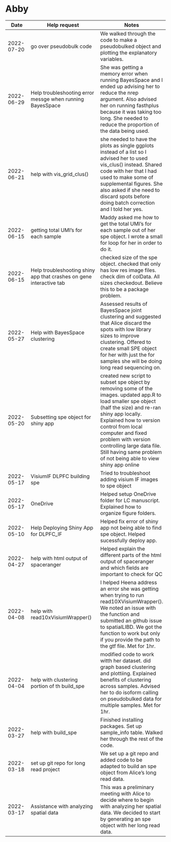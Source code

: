 # Abby

| Date | Help request | Notes |
| ---- | ------------ | ----- |
| 2022-07-20 | go over pseudobulk code | We walked through the code to make a pseudobulked object and plotting the explanatory variables. |
| 2022-06-29 | Help troubleshooting error messge when running BayesSpace | She was getting a memory error when running BayesSpace and I ended up advising her to reduce the nrep argument. Also advised her on running fasthplus because it was taking too long. She needed to reduce the proportion of the data being used. |
| 2022-06-21 | help with vis_grid_clus() | she needed to have the plots as single ggplots instead of a list so I advised her to used vis_clus() instead. Shared code with her that I had used to make some of supplemental figures. She also asked if she need to discard spots before doing batch correction and I told her yes. |
| 2022-06-15 | getting total UMI's for each sample | Maddy asked me how to get the total UMI's for each sample out of her spe object. I wrote a small for loop for her in order to do it. |
| 2022-06-15 | Help troubleshooting shiny app that crashes on gene interactive tab | checked size of the spe object. checked that only has low res image files. check dim of colData. All sizes checkedout. Believe this to be a package problem. |
| 2022-05-27 | Help with BayesSpace clustering | Assessed results of BayesSpace joint clustering and suggested that Alice discard the spots with low library sizes to improve clustering. Offered to create small SPE object for her with just the for samples she will be doing long read sequencing on. |
| 2022-05-20 | Subsetting spe object for shiny app | created new script to subset spe object by removing some of the images.  updated app.R to load smaller spe object (half the size) and re-ran shiny app locally. Explained how to version control from local computer and fixed problem with version controlling large data file.  Still having same problem of not being able to view shiny app online |
| 2022-05-17 | VisiumIF DLPFC building spe | Tried to troubleshoot adding visium IF images to spe object |
| 2022-05-17 | OneDrive | Helped setup OneDrive folder for LC manuscript. Explained how to organize figure folders. |
| 2022-05-10 | Help Deploying Shiny App for DLPFC_IF | Helped fix error of shiny app not being able to find spe object. Helped sucessfully deploy app. |
| 2022-04-27 | help with html output of spaceranger | Helped explain the different parts of the html output of spaceranger and which fields are important to check for QC |
| 2022-04-08 | help with read10xVisiumWrapper() | I helped Heena address an error she was getting when trying to run read10XVisiumWrapper(). We noted an issue with the function and submitted an github issue to spatialLIBD. We got the function to work but only if you provide the path to the gtf file. Met for 1hr. |
| 2022-04-04 | help with clustering portion of th build_spe | modified code to work witth her dataset. did graph based clustering and plottiing. Explained benefits of clustering across samples. Advised her to do isoform calling on pseudobulked data for multiple samples. Met for 1hr. |
| 2022-03-27 | help with build_spe | Finished installing packages. Set up sample_info table. Walked her through the rest of the code. |
| 2022-03-18 | set up git repo for long read project | We set up a git repo and added code to be adapted to build an spe object from Alice's long read data. |
| 2022-03-17 | Assistance with analyzing spatial data | This was a preliminary meeting with Alice to decide where to begin with analyzing her spatial data. We decided to start by generating an spe object with her long read data. |

